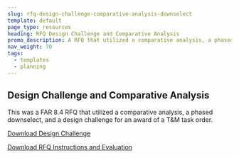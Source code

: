 ```yaml
---
slug: rfq-design-challenge-comparative-analysis-downselect
template: default
page_type: resources
heading: RFQ Design Challenge and Comparative Analysis
promo_description: A RFQ that utilized a comparative analysis, a phased downselect, and a design challenge.
nav_weight: 70
tags:
  - templates
  - planning
---
```

## Design Challenge and Comparative Analysis

This was a FAR 8.4 RFQ that utilized a comparative analysis, a phased downselect, and a design challenge for an award of a T&M task order. 

[Download Design Challenge](/assets/files/NBSDesignChallenge.docx)

[Download RFQ Instructions and Evaluation](/assets/files/NBSInstructionsandEvaluation.docx)
